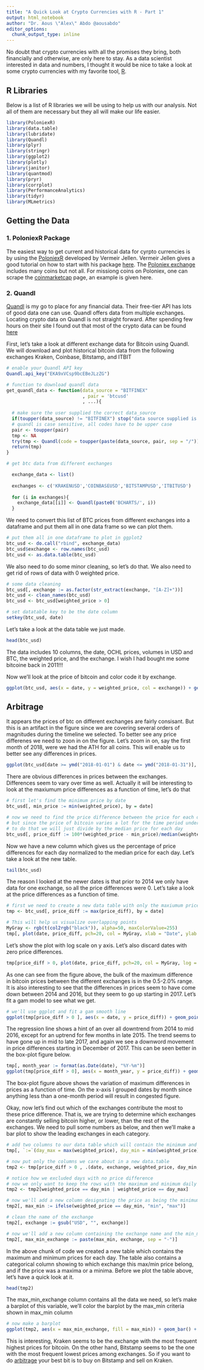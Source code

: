 ```yaml
---
title: "A Quick Look at Crypto Currencies with R - Part 1"
output: html_notebook
author: "Dr. Aous \"Alex\" Abdo @aousabdo"
editor_options: 
  chunk_output_type: inline
---
```


No doubt that crypto currencies with all the promises they bring, both financially and otherwise, are only here to stay. As a data scientist interested in data and numbers, I thought it would be nice to take a look at some crypto currencies with my favorite tool, [R](https://cran.r-project.org/). 

## R Libraries
Below is a list of R libraries we will be using to help us with our analysis. Not all of them are necessary but they all will make our life easier. 

```r
library(PoloniexR)
library(data.table)
library(lubridate)
library(Quandl)
library(plyr)
library(stringr)
library(ggplot2)
library(plotly)
library(janitor)
library(quantmod)
library(pryr)
library(corrplot)
library(PerformanceAnalytics)
library(tidyr)
library(MLmetrics)
```

## Getting the Data
### 1. PoloniexR Package
The easiest way to get current and historical data for cyrpto currencies is by using the [PoloniexR](https://cran.r-project.org/web/packages/PoloniexR/index.html) developed by Vermeir Jellen. Vermeir Jellen gives a good tutorial on how to start with his package [here](https://github.com/VermeirJellen/PoloniexR). The [Poloniex exchange](https://poloniex.com/exchange) includes many coins but not all. For missiong coins on Poloniex, one can scrape the [coinmarketcap](www.coinmarketcap.com) page, an example is given here. 

### 2. Quandl
[Quandl](https://www.quandl.com) is my go to place for any financial data. Their free-tier API has lots of good data one can use. Quandl offers data from multiple exchanges. Locating crypto data on Quandl is not straight forward. After spending few hours on their site I found out that most of the crypto data can be found [here](https://www.quandl.com/data/BITFINEX-Bitfinex)

First, let's take a look at different exchange data for Bitcoin using Quandl. We will download and plot historical bitcoin data from the following exchanges Kraken, Coinbase, Bitstamp, and ITBIT

```r
# enable your Quandl API key
Quandl.api_key("EKA9xVCsp9bcEBeJLzZG")

# function to download quandl data
get_quandl_data <- function(data_source = "BITFINEX"
                            , pair = 'btcusd'
                            , ...){
  
  # make sure the user supplied the correct data_source
  if(toupper(data_source) != "BITFINEX") stop("data source supplied is wrong...")
  # quandl is case sensitive, all codes have to be upper case
  pair <- toupper(pair)
  tmp <- NA
  try(tmp <- Quandl(code = toupper(paste(data_source, pair, sep = "/")), ...), silent = TRUE)
  return(tmp)
}

# get btc data from different exchanges

  exchange_data <- list()
  
  exchanges <- c('KRAKENUSD','COINBASEUSD','BITSTAMPUSD','ITBITUSD')
  
  for (i in exchanges){
    exchange_data[[i]] <- Quandl(paste0('BCHARTS/', i))
  }
```

We need to convert this list of BTC prices from different exchanges into a dataframe and put them all in one data frame so we can plot them.

```r
# put them all in one dataframe to plot in ggplot2
btc_usd <- do.call("rbind", exchange_data)
btc_usd$exchange <- row.names(btc_usd)
btc_usd <- as.data.table(btc_usd)
```

We also need to do some minor cleaning, so let's do that. We also need to get rid of rows of data with 0 weighted price. 

```r
# some data cleaning
btc_usd[, exchange := as.factor(str_extract(exchange, "[A-Z]+"))]
btc_usd <- clean_names(btc_usd)
btc_usd <- btc_usd[weighted_price > 0]

# set datatable key to be the date column
setkey(btc_usd, date)
```

Let's take a look at the data table we just made. 

```r
head(btc_usd)
```

The data includes 10 columns, the date, OCHL prices, volumes in USD and BTC, the weighted price, and the exchange. 
I wish I had bought me some bitcoine back in 2011!!!

Now we'll look at the price of bitcoin and color code it by exchange. 

```r
ggplot(btc_usd, aes(x = date, y = weighted_price, col = exchange)) + geom_line() + theme_bw()
```
## Arbitrage

It appears the prices of btc on different exchanges are fairly consisant. But this is an artifact in the figure since we are covering several orders of magnitudes during the timeline we selected. To better see any price differenes we need to zoon in on the figure. Let's zoom in on, say the first month of 2018, were we had the ATH for all coins. This will enable us to better see any differences in prices.

```r
ggplot(btc_usd[date >= ymd("2018-01-01") & date <= ymd("2018-01-31")], aes(x = date, y = weighted_price, col = exchange)) + geom_line() + theme_bw()
```

There are obvious differences in prices between the exchanges. Differences seem to vary over time as well. Actually it will be interesting to look at the maxiumum price differences as a function of time, let's do that

```r
# first let's find the minimum price by date
btc_usd[, min_price := min(weighted_price), by = date]

# now we need to find the price difference between the price for each day and the minimum price for that day
# but since the price of bitcoin varies a lot for the time period under study, we need to normalize the price difference
# to do that we will just divide by the median price for each day
btc_usd[, price_diff := 100*(weighted_price - min_price)/median(weighted_price), by = (date)]
```

Now we have a new column which gives us the percentage of price differences for each day normalized to the median price for each day. 
Let's take a look at the new table. 

```r
tail(btc_usd)
```

The reason I looked at the newer dates is that prior to 2014 we only have data for one exchange, so all the price differences were 0. 
Let's take a look at the price differences as a function of time.

```r
# first we need to create a new data table with only the maxiumum prices per day
tmp <- btc_usd[, price_diff := max(price_diff), by = date]

# This will help us visualize overlapping points
MyGray <- rgb(t(col2rgb("black")), alpha=50, maxColorValue=255)
tmp[, plot(date, price_diff, pch=20, col = MyGray, xlab = "Date", ylab = "Maximum of Price Difference (%)")]
```

Let's show the plot with log scale on y axis. Let's also discard dates with zero price differences.

```r
tmp[price_diff > 0, plot(date, price_diff, pch=20, col = MyGray, log = "y" , xlab = "Date", ylab = "Maximum of Price Difference (%)")]
```

As one can see from the figure above, the bulk of the maximum difference in bitcoin prices between the different exchanges is in the 0.5-2.0% range. It is also interesting to see that the differences in prices seem to have come down between 2014 and 2016, but they seem to go up starting in 2017. Let's fit a gam model to see what we get. 

```r
# we'll use ggplot and fit a gam smooth line
ggplot(tmp[price_diff > 0 ], aes(x = date, y = price_diff)) + geom_point(alpha = 0.2, shape = 16, size = 3, show.legend = FALSE) + scale_y_continuous(trans='log10') + geom_smooth(method = "gam", formula = y ~ s(x, bs = "cs")) + theme_bw() + xlab("Date") + ylab("Maximum of Price Difference (%)")
```

The regression line shows a hint of an over all downtrend from 2014 to mid 2016, except for an uptrend for few months in late 2015. The trend seems to have gone up in mid to late 2017, and again we see a downword movement in price differences starting in December of 2017. 
This can be seen better in the box-plot figure below.

```r
tmp[, month_year := format(as.Date(date), "%Y-%m")]
ggplot(tmp[price_diff > 0], aes(x = month_year, y = price_diff)) + geom_boxplot() + scale_y_continuous(trans='log10') + xlab("Date (Year-Month)") + ylab("Maximum of Price Difference (%)") + theme_bw() + theme(axis.text.x = element_text(angle = 90, hjust = 1))

```

The box-plot figure above shows the variation of maximum differences in prices as a function of time. On the x-axis I grouped dates by month since anything less than a one-month period will result in congested figure. 

Okay, now let's find out which of the exchanges contribute the most to these price difference. That is, we are trying to determine which exchanges are constantly selling bitcoin higher, or lower, than the rest of the exchanges. We need to pull some numbers as below, and then we'll make a bar plot to show the leading exchanges in each category.

```r
# add two columns to our data table which will contain the minimum and maximum prices
tmp[, `:=`(day_max = max(weighted_price), day_min = min(weighted_price)), by = date]

# now put only the columns we care about in a new data.table
tmp2 <- tmp[price_diff > 0 , .(date, exchange, weighted_price, day_min, day_max)]

# notice how we excluded days with no price difference
# now we only want to keep the rows with the maximum and minimum daily prices
tmp2 <- tmp2[weighted_price == day_min | weighted_price == day_max]

# now we'll add a new column designating the price as being the minimum or maximum
tmp2[, max_min := ifelse(weighted_price == day_min, "min", "max")]

# clean the name of the exchange
tmp2[, exchange := gsub("USD", "", exchange)]

# now we'll add a new column containing the exchange name and the min_max column
tmp2[, max_min_exchange := paste(max_min, exchange, sep = "-")]
```

In the above chunk of code we created a new table which contains the maximum and minimum prices for each day. The table also contains a categorical column showing to which exchange this max/min price belong, and if the price was a maxima or a minima. 
Before we plot the table above, let's have a quick look at it.

```r
head(tmp2)
```

The max_min_exchange column contains all the data we need, so let's make a barplot of this variable, we'll color the barplot by the max_min criteria shown in max_min column

```r
# now make a barplot 
ggplot(tmp2, aes(x = max_min_exchange, fill = max_min)) + geom_bar() + theme_bw() + theme(axis.text.x = element_text(angle = 90, hjust = 1)) + ggtitle("Exchanges with the highest and lowest price differences in Bitcoin") + ylab("Frequency") + xlab("Exchange") + scale_fill_discrete(name = "BTC Price Diff. Type")
```

This is interesting, Kraken seems to be the exchange with the most frequent highest prices for bitcoin. On the other hand, Bitstamp seems to be the one with the most frequent lowest prices among exchanges. So if you want to do [arbitrage](https://www.investopedia.com/terms/a/arbitrage.asp) your best bit is to buy on Bitstamp and sell on Kraken. 



